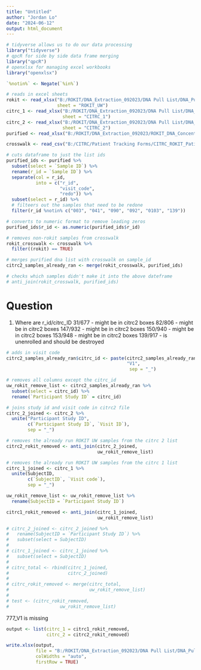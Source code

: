 ```yaml
---
title: "Untitled"
author: "Jordan Lo"
date: "2024-06-12"
output: html_document
---
```


```r
# tidyverse allows us to do our data processing
library("tidyverse")
# qpcR for side by side data frame merging
library("qpcR")
# openxlsx for managing excel workbooks
library("openxlsx")

`%notin%` <- Negate(`%in%`)
```

```r
# reads in excel sheets 
rokit <- read_xlsx("B:/ROKIT/DNA_Extraction_092023/DNA Pull List/DNA_Pull_List.xlsx",
                   sheet = "ROKIT_UW")
citrc_1 <- read_xlsx("B:/ROKIT/DNA_Extraction_092023/DNA Pull List/DNA_Pull_List.xlsx",
                     sheet = "CITRC_1")
citrc_2 <- read_xlsx("B:/ROKIT/DNA_Extraction_092023/DNA Pull List/DNA_Pull_List.xlsx",
                     sheet = "CITRC_2")
purified <- read_xlsx("B:/ROKIT/DNA_Extraction_092023/ROKIT_DNA_Concentrations_2024.xlsx")

crosswalk <- read_csv("B:/CITRC/Patient Tracking Forms/CITRC_ROKIT_Patient_Sample_Numbers/CITRC_CITRC2_crosswalk.csv")
```

```r
# cuts dataframe to just the list ids
purified_ids <- purified %>%
  subset(select = `Sample ID`) %>%
  rename(r_id = `Sample ID`) %>% 
  separate(col = r_id,
           into = c("r_id",
                    "visit_code",
                    "redo")) %>%
  subset(select = r_id) %>%
  # filteers out the samples that need to be redone
  filter(r_id %notin% c("003", "041", "090", "092", "0103", "139"))

# converts to numeric format to remove leading zeros
purified_ids$r_id <- as.numeric(purified_ids$r_id)
```

```r
# removes non-rokit samples from crosswalk
rokit_crosswalk <- crosswalk %>% 
  filter((rokit) == TRUE) 

# merges purified dna list with crosswalk on sample_id
citrc2_samples_already_ran <- merge(rokit_crosswalk, purified_ids) 

# checks which samples didn't make it into the above dateframe
# anti_join(rokit_crosswalk, purified_ids)
```

# Question

1.  Where are r_id/citrc_ID 31/677 - might be in citrc2 boxes 82/806 - might be in citrc2 boxes 147/932 - might be in citrc2 boxes 150/940 - might be in citrc2 boxes 153/948 - might be in citrc2 boxes 139/917 - is unenrolled and should be destroyed

```r
# adds in visit code
citrc2_samples_already_ran$citrc_id <- paste(citrc2_samples_already_ran$citrc_id,
                                             "V1",
                                              sep = "_")

# removes all columns except the citrc_id
uw_rokit_remove_list <- citrc2_samples_already_ran %>%
  subset(select = citrc_id) %>%
  rename(`Participant Study ID` = citrc_id)

# joins study id and visit code in citrc2 file 
citrc_2_joined <- citrc_2 %>%
  unite("Participant Study ID",
        c(`Participant Study ID`, `Visit ID`),
        sep = "_")

# removes the already run ROKIT UW samples from the citrc 2 list
citrc2_rokit_removed <- anti_join(citrc_2_joined,
                                  uw_rokit_remove_list)

# removes the already run ROKIT UW samples from the citrc 1 list
citrc_1_joined <- citrc_1 %>%
  unite(SubjectID,
        c(`SubjectID`, `Visit code`),
        sep = "_")

uw_rokit_remove_list <- uw_rokit_remove_list %>%
  rename(SubjectID = `Participant Study ID`)

citrc1_rokit_removed <- anti_join(citrc_1_joined,
                                  uw_rokit_remove_list)
```

```r
# citrc_2_joined <- citrc_2_joined %>%
#   rename(SubjectID = `Participant Study ID`) %>%
#   subset(select = SubjectID)
# 
# citrc_1_joined <- citrc_1_joined %>%
#   subset(select = SubjectID)
# 
# citrc_total <- rbind(citrc_1_joined,
#                      citrc_2_joined)
# 
# citrc_rokit_removed <- merge(citrc_total,
#                              uw_rokit_remove_list)
# 
# test <- (citrc_rokit_removed,
#                   uw_rokit_remove_list)
```
777_V1 is missing

```r
output <- list(citrc_1 = citrc1_rokit_removed,
               citrc_2 = citrc2_rokit_removed)

write.xlsx(output,
           file = "B:/ROKIT/DNA_Extraction_092023/DNA Pull List/DNA_Pull_List_UW_rokit_removed.xlsx",
           colWidths = "auto",
           firstRow = TRUE)
```

